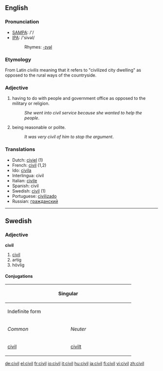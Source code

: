 ==English==
===Pronunciation===
*[[w:SAMPA|SAMPA]]: /'/
*[[w:IPA|IPA]]: /'sivəl/
*:Rhymes: [[Rhymes:English:-ɪvəl|-ɪvəl]]

=== Etymology ===
From Latin ''civilis'' meaning that it refers to "civilized city dwelling" as opposed to the rural ways of the countryside.

=== Adjective ===
#having to do with people and government office as opposed to the military or religion. 
#:''She went into civil service because she wanted to help the people''.
#being reasonable or polite.
#:''It was very civil of him to stop the argument''.

=== Translations ===
*Dutch: [[civiel]] (1)
*French: [[civil]] (1,2)
*Ido: [[civila]]
*Interlingua: civil
*Italian: [[civile]]
*Spanish: civil
*Swedish: [[civil#Swedish|civil]] (1)
*Portuguese: [[civilizado]]
*Russian: [[гражданский]]
----

==Swedish==
===Adjective===
'''civil'''
#[[civil#English|civil]]
#artig
#hövlig
====Conjugations====
{| border=1 cellspacing=0 
|- bgcolor="#FFFFF0" align=center
! colspan=4 width=400 | Singular
! rowspan=3 width=100 | Plural
|- bgcolor="#FFFFF0" align=center
! colspan=2 width=200 | Indefinite form
! colspan=2 width=200 | Definite form
|- bgcolor="#FFFFF0" align=center
| width=100 | ''Common''
| width=100 | ''Neuter''
| width=100 | ''Sexus maskuline''
| width=100 | ''Other sexus''
|- align=center
| [[civil]]
| [[civilt]]
| [[civile]]
| [[civila]]
| [[civila]]
|}

[[de:civil]]
[[el:civil]]
[[fr:civil]]
[[io:civil]]
[[it:civil]]
[[hu:civil]]
[[ja:civil]]
[[fi:civil]]
[[vi:civil]]
[[zh:civil]]